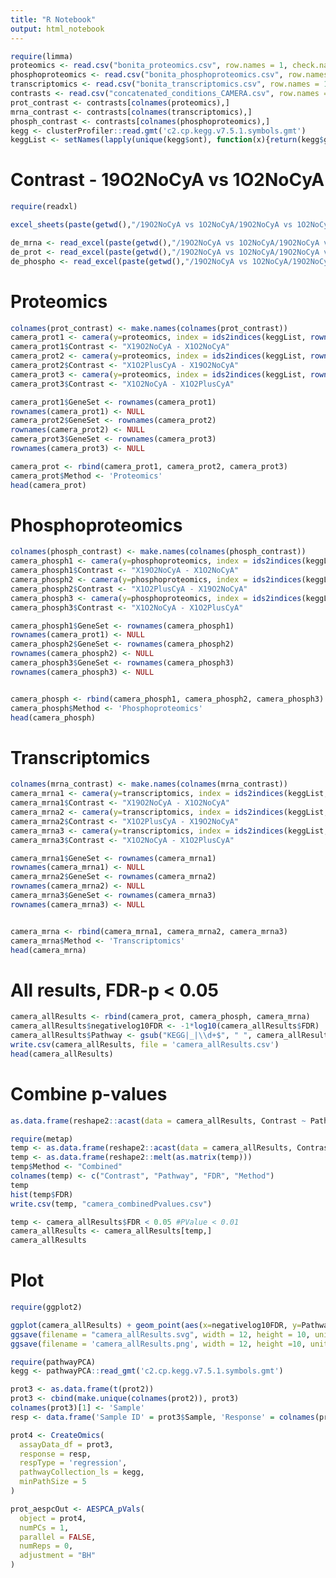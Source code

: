 ```yaml
---
title: "R Notebook"
output: html_notebook
---
```



```r
require(limma)
proteomics <- read.csv("bonita_proteomics.csv", row.names = 1, check.names = 1)
phosphoproteomics <- read.csv("bonita_phosphoproteomics.csv", row.names = 1, check.names = 0)
transcriptomics <- read.csv("bonita_transcriptomics.csv", row.names = 1, check.names =1)
contrasts <- read.csv("concatenated_conditions_CAMERA.csv", row.names = 1, check.names = FALSE)
prot_contrast <- contrasts[colnames(proteomics),]
mrna_contrast <- contrasts[colnames(transcriptomics),]
phosph_contrast <- contrasts[colnames(phosphoproteomics),]
kegg <- clusterProfiler::read.gmt('c2.cp.kegg.v7.5.1.symbols.gmt')
keggList <- setNames(lapply(unique(kegg$ont), function(x){return(kegg$gene[kegg$ont == x])}), unique(kegg$ont))
```

# Contrast - 19O2NoCyA vs 1O2NoCyA

```r
require(readxl)

excel_sheets(paste(getwd(),"/19O2NoCyA vs 1O2NoCyA/19O2NoCyA vs 1O2NoCyA.xlsx", sep = ""))

de_mrna <- read_excel(paste(getwd(),"/19O2NoCyA vs 1O2NoCyA/19O2NoCyA vs 1O2NoCyA.xlsx", sep = ""), sheet = 2)
de_prot <- read_excel(paste(getwd(),"/19O2NoCyA vs 1O2NoCyA/19O2NoCyA vs 1O2NoCyA.xlsx", sep = ""), sheet = 3)
de_phospho <- read_excel(paste(getwd(),"/19O2NoCyA vs 1O2NoCyA/19O2NoCyA vs 1O2NoCyA.xlsx", sep = ""), sheet = 4)


```

# Proteomics


```r
colnames(prot_contrast) <- make.names(colnames(prot_contrast))
camera_prot1 <- camera(y=proteomics, index = ids2indices(keggList, rownames(proteomics)),design=prot_contrast, contrast = makeContrasts(contrasts = c("X19O2NoCyA - X1O2NoCyA"), levels = make.names(colnames(prot_contrast))))
camera_prot1$Contrast <- "X19O2NoCyA - X1O2NoCyA"
camera_prot2 <- camera(y=proteomics, index = ids2indices(keggList, rownames(proteomics)),design=prot_contrast, contrast = makeContrasts(contrasts = c("X1O2PlusCyA - X19O2NoCyA"), levels = make.names(colnames(prot_contrast))))
camera_prot2$Contrast <- "X1O2PlusCyA - X19O2NoCyA"
camera_prot3 <- camera(y=proteomics, index = ids2indices(keggList, rownames(proteomics)),design=prot_contrast, contrast = makeContrasts(contrasts = c("X1O2NoCyA - X1O2PlusCyA"), levels = make.names(colnames(prot_contrast)))) 
camera_prot3$Contrast <- "X1O2NoCyA - X1O2PlusCyA"

camera_prot1$GeneSet <- rownames(camera_prot1)
rownames(camera_prot1) <- NULL
camera_prot2$GeneSet <- rownames(camera_prot2)
rownames(camera_prot2) <- NULL
camera_prot3$GeneSet <- rownames(camera_prot3)
rownames(camera_prot3) <- NULL

camera_prot <- rbind(camera_prot1, camera_prot2, camera_prot3)
camera_prot$Method <- 'Proteomics'
head(camera_prot)
```

# Phosphoproteomics

```r

colnames(phosph_contrast) <- make.names(colnames(phosph_contrast))
camera_phosph1 <- camera(y=phosphoproteomics, index = ids2indices(keggList, rownames(phosphoproteomics)),design=phosph_contrast, contrast = makeContrasts(contrasts = c("X19O2NoCyA - X1O2NoCyA"), levels = make.names(colnames(phosph_contrast))))
camera_phosph1$Contrast <- "X19O2NoCyA - X1O2NoCyA"
camera_phosph2 <- camera(y=phosphoproteomics, index = ids2indices(keggList, rownames(phosphoproteomics)),design=phosph_contrast,  contrast = makeContrasts(contrasts = c("X1O2PlusCyA - X19O2NoCyA"), levels = make.names(colnames(phosph_contrast))))
camera_phosph2$Contrast <- "X1O2PlusCyA - X19O2NoCyA"
camera_phosph3 <- camera(y=phosphoproteomics, index = ids2indices(keggList, rownames(phosphoproteomics)),design=phosph_contrast,  contrast = makeContrasts(contrasts = c("X1O2NoCyA - X1O2PlusCyA"), levels = make.names(colnames(phosph_contrast))))
camera_phosph3$Contrast <- "X1O2NoCyA - X1O2PlusCyA"

camera_phosph1$GeneSet <- rownames(camera_phosph1)
rownames(camera_prot1) <- NULL
camera_phosph2$GeneSet <- rownames(camera_phosph2)
rownames(camera_phosph2) <- NULL
camera_phosph3$GeneSet <- rownames(camera_phosph3)
rownames(camera_phosph3) <- NULL


camera_phosph <- rbind(camera_phosph1, camera_phosph2, camera_phosph3)
camera_phosph$Method <- 'Phosphoproteomics'
head(camera_phosph)

```

# Transcriptomics

```r
colnames(mrna_contrast) <- make.names(colnames(mrna_contrast))
camera_mrna1 <- camera(y=transcriptomics, index = ids2indices(keggList, rownames(transcriptomics)),design=mrna_contrast, contrast = makeContrasts(contrasts = c("X19O2NoCyA - X1O2NoCyA"), levels = make.names(colnames(mrna_contrast))))
camera_mrna1$Contrast <- "X19O2NoCyA - X1O2NoCyA"
camera_mrna2 <- camera(y=transcriptomics, index = ids2indices(keggList, rownames(transcriptomics)),design=mrna_contrast,  contrast = makeContrasts(contrasts = c("X1O2PlusCyA - X19O2NoCyA"), levels = make.names(colnames(mrna_contrast))))
camera_mrna2$Contrast <- "X1O2PlusCyA - X19O2NoCyA"
camera_mrna3 <- camera(y=transcriptomics, index = ids2indices(keggList, rownames(transcriptomics)),design=mrna_contrast,  contrast = makeContrasts(contrasts = c("X1O2NoCyA - X1O2PlusCyA"), levels = make.names(colnames(mrna_contrast)))) 
camera_mrna3$Contrast <- "X1O2NoCyA - X1O2PlusCyA"

camera_mrna1$GeneSet <- rownames(camera_mrna1)
rownames(camera_mrna1) <- NULL
camera_mrna2$GeneSet <- rownames(camera_mrna2)
rownames(camera_mrna2) <- NULL
camera_mrna3$GeneSet <- rownames(camera_mrna3)
rownames(camera_mrna3) <- NULL


camera_mrna <- rbind(camera_mrna1, camera_mrna2, camera_mrna3)
camera_mrna$Method <- 'Transcriptomics'
head(camera_mrna)
```

# All results, FDR-p < 0.05
```r

camera_allResults <- rbind(camera_prot, camera_phosph, camera_mrna)
camera_allResults$negativelog10FDR <- -1*log10(camera_allResults$FDR)
camera_allResults$Pathway <- gsub("KEGG|_|\\d+$", " ", camera_allResults$GeneSet)
write.csv(camera_allResults, file = 'camera_allResults.csv')
head(camera_allResults)

```
# Combine p-values

```r
as.data.frame(reshape2::acast(data = camera_allResults, Contrast ~ Pathway , value.var = 'FDR'))
```

```r
require(metap)
temp <- as.data.frame(reshape2::acast(data = camera_allResults, Contrast ~ Pathway , value.var = 'FDR', fun.aggregate = function(x){return(metap::sumz(x)$p)}))
temp <- as.data.frame(reshape2::melt(as.matrix(temp)))
temp$Method <- "Combined"
colnames(temp) <- c("Contrast", "Pathway", "FDR", "Method")
temp
hist(temp$FDR)
write.csv(temp, "camera_combinedPvalues.csv")
```


```r
temp <- camera_allResults$FDR < 0.05 #PValue < 0.01
camera_allResults <- camera_allResults[temp,]
camera_allResults
```

# Plot

```r
require(ggplot2)

ggplot(camera_allResults) + geom_point(aes(x=negativelog10FDR, y=Pathway, color=Contrast)) + facet_wrap(facets = 'Method') + theme_bw()
ggsave(filename = "camera_allResults.svg", width = 12, height = 10, units = 'in')
ggsave(filename = 'camera_allResults.png', width = 12, height =10, units = 'in')
```

```r
require(pathwayPCA)
kegg <- pathwayPCA::read_gmt('c2.cp.kegg.v7.5.1.symbols.gmt')


```


```r

prot3 <- as.data.frame(t(prot2))
prot3 <- cbind(make.unique(colnames(prot2)), prot3)
colnames(prot3)[1] <- 'Sample'
resp <- data.frame('Sample ID' = prot3$Sample, 'Response' = colnames(prot2))

prot4 <- CreateOmics(
  assayData_df = prot3,
  response = resp,
  respType = 'regression',
  pathwayCollection_ls = kegg,
  minPathSize = 5
)

prot_aespcOut <- AESPCA_pVals(
  object = prot4,
  numPCs = 1,
  parallel = FALSE,
  numReps = 0,
  adjustment = "BH"
)

```





















